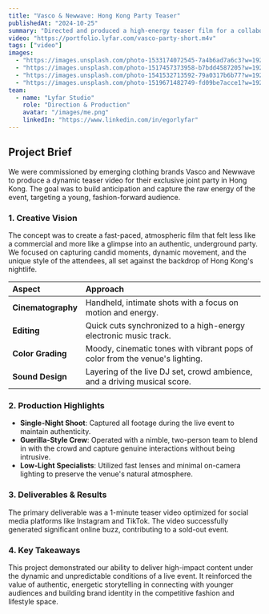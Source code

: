 ```yaml
---
title: "Vasco & Newwave: Hong Kong Party Teaser"
publishedAt: "2024-10-25"
summary: "Directed and produced a high-energy teaser film for a collaborative party event hosted by Vasco and Newwave clothing brands, capturing the vibrant atmosphere of Hong Kong's nightlife."
video: "https://portfolio.lyfar.com/vasco-party-short.m4v"
tags: ["video"]
images:
  - "https://images.unsplash.com/photo-1533174072545-7a4b6ad7a6c3?w=1920&h=1080&fit=crop"
  - "https://images.unsplash.com/photo-1517457373958-b7bdd4587205?w=1920&h=1080&fit=crop"
  - "https://images.unsplash.com/photo-1541532713592-79a0317b6b77?w=1920&h=1080&fit=crop"
  - "https://images.unsplash.com/photo-1519671482749-fd09be7acce1?w=1920&h=1080&fit=crop"
team:
  - name: "Lyfar Studio"
    role: "Direction & Production"
    avatar: "/images/me.png"
    linkedIn: "https://www.linkedin.com/in/egorlyfar"
---
```


## Project Brief

We were commissioned by emerging clothing brands Vasco and Newwave to produce a dynamic teaser video for their exclusive joint party in Hong Kong. The goal was to build anticipation and capture the raw energy of the event, targeting a young, fashion-forward audience.

### 1. Creative Vision

The concept was to create a fast-paced, atmospheric film that felt less like a commercial and more like a glimpse into an authentic, underground party. We focused on capturing candid moments, dynamic movement, and the unique style of the attendees, all set against the backdrop of Hong Kong's nightlife.

| Aspect         | Approach                                                              |
| :------------- | :-------------------------------------------------------------------- |
| **Cinematography** | Handheld, intimate shots with a focus on motion and energy.           |
| **Editing**        | Quick cuts synchronized to a high-energy electronic music track.       |
| **Color Grading**  | Moody, cinematic tones with vibrant pops of color from the venue's lighting. |
| **Sound Design**   | Layering of the live DJ set, crowd ambience, and a driving musical score. |

### 2. Production Highlights

- **Single-Night Shoot**: Captured all footage during the live event to maintain authenticity.
- **Guerilla-Style Crew**: Operated with a nimble, two-person team to blend in with the crowd and capture genuine interactions without being intrusive.
- **Low-Light Specialists**: Utilized fast lenses and minimal on-camera lighting to preserve the venue's natural atmosphere.

### 3. Deliverables & Results

The primary deliverable was a 1-minute teaser video optimized for social media platforms like Instagram and TikTok. The video successfully generated significant online buzz, contributing to a sold-out event.

<Feedback
  variant="info"
  title="Full Version Available"
  description="The video linked above is a short preview. The full 2:36 event film is available upon request."
/>

### 4. Key Takeaways

This project demonstrated our ability to deliver high-impact content under the dynamic and unpredictable conditions of a live event. It reinforced the value of authentic, energetic storytelling in connecting with younger audiences and building brand identity in the competitive fashion and lifestyle space. 